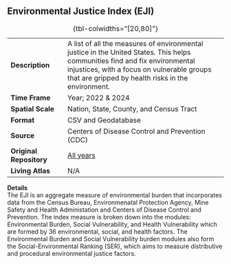 ## Environmental Justice Index (EJI)

|                         |                                                                                                                                                                                                                                |
|-------------------|-----------------------------------------------------|
| **Description**         | A list of all the measures of environmental justice in the United States. This helps communities find and fix environmental injustices, with a focus on vulnerable groups that are gripped by health risks in the environment. |
| **Time Frame**          | Year; 2022 & 2024                                                                                                                                                                                                              |
| **Spatial Scale**       | Nation, State, County, and Census Tract                                                                                                                                                                                        |
| **Format**              | CSV and Geodatabase                                                                                                                                                                                                            |
| **Source**              | Centers of Disease Control and Prevention (CDC)                                                                                                                                                                                |
| **Original Repository** | [All years](https://www.atsdr.cdc.gov/place-health/php/eji/eji-data-download.html)                                                                                                                                             |
| **Living Atlas**        | N/A                                                                                                                                                                                                                            |

: {tbl-colwidths="\[20,80\]"}

**Details**\
The EJI is an aggregate measure of environmental burden that incorporates data from the Census Bureau, Environmenatal Protection Agency, Mine Safety and Health Administation and Centers of Disease Control and Prevention. The index measure is broken down into the modules: Environmental Burden, Social Vulnerability, and Health Vulnerability which are formed by 36 environmental, social, and health factors. The Environmental Burden and Social Vulnerability burden modules also form the Social-Environmental Ranking (SER), which aims to measure distributive and procedural environmental justice factors.